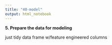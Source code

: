 ```yaml
---
title: "40-model"
output: html_notebook
---
```

**5. Prepare the data for modeling **

just tidy data frame w/feature engineered columns
